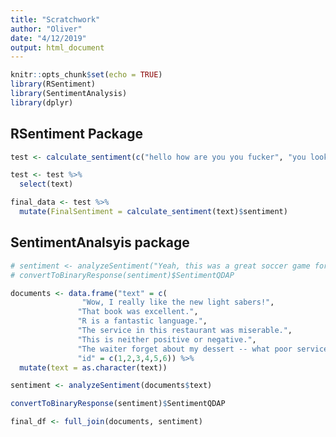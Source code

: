 ```yaml
---
title: "Scratchwork"
author: "Oliver"
date: "4/12/2019"
output: html_document
---
```


```r
knitr::opts_chunk$set(echo = TRUE)
library(RSentiment)
library(SentimentAnalysis)
library(dplyr)
```

## RSentiment Package

```r
test <- calculate_sentiment(c("hello how are you you fucker", "you look so good today", "I love you", "I hate hate hate hate hate you")) 

test <- test %>% 
  select(text)

final_data <- test %>% 
  mutate(FinalSentiment = calculate_sentiment(text)$sentiment)


```

## SentimentAnalsyis package

```r
# sentiment <- analyzeSentiment("Yeah, this was a great soccer game for the  German team!")
# convertToBinaryResponse(sentiment)$SentimentQDAP

documents <- data.frame("text" = c(
                "Wow, I really like the new light sabers!",
               "That book was excellent.",
               "R is a fantastic language.",
               "The service in this restaurant was miserable.",
               "This is neither positive or negative.",
               "The waiter forget about my dessert -- what poor service!"),
               "id" = c(1,2,3,4,5,6)) %>% 
  mutate(text = as.character(text))

sentiment <- analyzeSentiment(documents$text)

convertToBinaryResponse(sentiment)$SentimentQDAP

final_df <- full_join(documents, sentiment)

```

